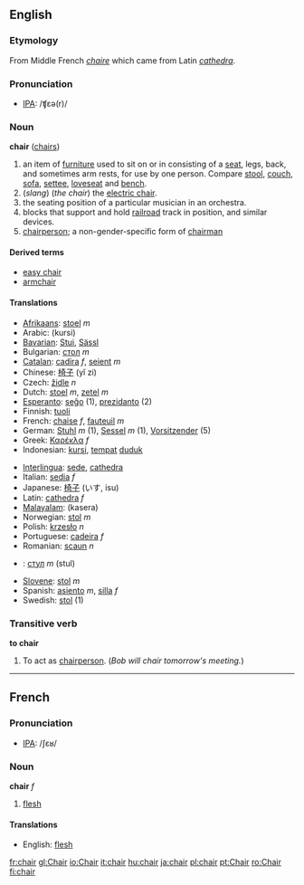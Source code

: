 ==English==
=== Etymology ===
From Middle French ''[[chaire]]'' which came from Latin ''[[cathedra]]''.

===Pronunciation===
*[[w:IPA|IPA]]: /ʧεə(r)/

=== Noun ===
'''chair''' ([[chairs]])

#an item of [[furniture]] used to sit on or in consisting of a [[seat]], legs, back, and sometimes arm rests, for use by one person.  Compare [[stool]], [[couch]], [[sofa]], [[settee]], [[loveseat]] and [[bench]]. 
#(''slang'') (''the chair'') the [[electric chair]].
#the seating position of a particular musician in an orchestra.
#blocks that support and hold [[railroad]] track in position, and similar devices.
#[[chairperson]]; a non-gender-specific form of [[chairman]]

====Derived terms====
*[[easy chair]]
*[[armchair]]

====Translations====
{{top}}
*[[Afrikaans]]: [[stoel]] ''m''
*Arabic: (kursi)
*[[Bavarian]]: [[Stui]], [[Sässl]]
*Bulgarian: [[стол]] ''m''
*[[Catalan]]: [[cadira]] ''f'', [[seient]] ''m''
*Chinese: [[椅子]] (yǐ zi)
*Czech: [[židle]] ''n''
*Dutch: [[stoel]] ''m'', [[zetel]] ''m''
*[[Esperanto]]: [[seĝo]] (1), [[prezidanto]] (2)
*Finnish: [[tuoli]]
*French: [[chaise]] ''f'', [[fauteuil]] ''m''
*German: [[Stuhl]] ''m'' (1), [[Sessel]] ''m'' (1), [[Vorsitzender]] (5)
*Greek: [[Καρέκλα]] ''f''
*Indonesian: [[kursi]], [[tempat]] [[duduk]]
{{mid}}
*[[Interlingua]]: [[sede]], [[cathedra]]
*Italian: [[sedia]] ''f''
*Japanese: [[椅子]] (いす, isu)
*Latin: [[cathedra]] ''f''
*[[Malayalam]]: (kasera)
*Norwegian: [[stol]] ''m''
*Polish: [[krzesło]] ''n''
*Portuguese: [[cadeira]] ''f''
*Romanian: [[scaun]] ''n''
*{{ru}}: [[стул]] ''m'' (stul)
*[[Slovene]]: [[stol]] ''m''
*Spanish: [[asiento]] ''m'', [[silla]] ''f''
*Swedish: [[stol]] (1)
{{bottom}}

===Transitive verb===
'''to chair'''

# To act as [[chairperson]].  (''Bob will chair tomorrow's meeting.'')

----

== French ==
===Pronunciation===
*[[w:IPA|IPA]]: /ʃɛʁ/

===Noun===
'''chair''' ''f''

# [[flesh]]

====Translations====
*English: [[flesh]]

[[fr:chair]]
[[gl:Chair]]
[[io:Chair]]
[[it:chair]]
[[hu:chair]]
[[ja:chair]]
[[pl:chair]]
[[pt:Chair]]
[[ro:Chair]]
[[fi:chair]]